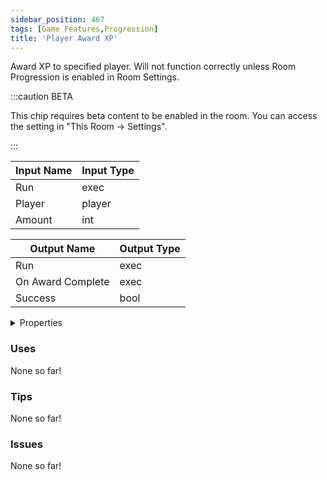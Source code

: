 ```yaml
---
sidebar_position: 467
tags: [Game Features,Progression]
title: 'Player Award XP'
---
```


Award XP to specified player. Will not function correctly unless Room Progression is enabled in Room Settings.

:::caution BETA

This chip requires beta content to be enabled in the room. You can access the setting in "This Room -> Settings".

:::


<EsbSvg />

| Input Name | Input Type |
|-----------|-----------|
| Run | exec |
| Player | player |
| Amount | int |

| Output Name | Output Type |
|-----------|-----------|
| Run | exec |
| On Award Complete | exec |
| Success | bool |


<details>
  <summary>Properties</summary>
  <div>
    <div>
    <table>
      <thead>
        <tr>
          <th>Is beta required?</th>
          <th>✅</th>
        </tr>
        <tr>
          <th>Is this chip a trolling risk?</th>
          <th>❌</th>
        </tr>
        <tr>
          <th>Is this chip a role assignment risk?</th>
          <th>❌</th>
        </tr>
        <tr>
          <th>Chip UUID</th>
          <th>beb93f31-9a12-4b47-a9cc-961febb623aa</th>
        </tr>
      </thead>
    </table>
    </div>
  </div>
</details>

### Uses

None so far!

### Tips

None so far!

### Issues

None so far!